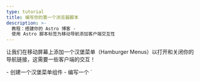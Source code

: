 ```yaml
---
type: tutorial
title: 编写你的第一个浏览器脚本
description: >-
  教程：搭建你的 Astro 博客 -
  使用 Astro 脚本标签为移动导航添加客户端交互性
---
```


让我们在移动屏幕上添加一个汉堡菜单（Hamburger Menus）以打开和关闭你的导航链接，这需要一些客户端的交互！

<PreCheck>
  - 创建一个汉堡菜单组件
  - 编写一个 `<script>` 使你的网站访问者可以打开和关闭导航菜单
  - 将你的 JavaScript 移动到 `.js` 文件中
</PreCheck>

## 搭建一个汉堡菜单组件

创建一个 `<Hamburger />` 组件，用于打开和关闭移动端菜单。

<Steps>
1. 在 `src/components/` 中创建一个名为 `Hamburger.astro` 的文件。

2. 将以下代码复制到你的组件中。这将表示你的三行「汉堡」菜单，在移动设备上打开和关闭导航链接菜单。（稍后你将把新的 CSS 样式添加到 `global.css` 中。）

    ```astro title="src/components/Hamburger.astro"
    --- 
    ---
    <div class="hamburger">
      <span class="line"></span>
      <span class="line"></span>
      <span class="line"></span>
    </div>
    ```

3. 将这个新的 `<Hamburger />` 组件放置在 `Header.astro` 的 `<Navigation />` 组件之前。

    <details>
    <summary>给我看看代码！</summary>

    ```astro title="src/components/Header.astro" ins={2,7}
    ---
    import Hamburger from './Hamburger.astro';
    import Navigation from './Navigation.astro';
    ---
    <header>
      <nav>
        <Hamburger />
        <Navigation />
      </nav>
    </header>
    ```
    </details>

4. 为你的 Hamburger 组件添加以下样式：

    ```css title="src/styles/global.css" ins={2-13, 56-58}
    /* 导航样式 */
    .hamburger {
      padding-right: 20px;
      cursor: pointer;
    }

    .hamburger .line {
      display: block;
      width: 40px;
      height: 5px;
      margin-bottom: 10px;
      background-color: #ff9776;
    }

    .nav-links {
      width: 100%;
      top: 5rem;
      left: 48px;
      background-color: #ff9776;
      display: none;
      margin: 0;
    }

    .nav-links a {
      display: block;
      text-align: center;
      padding: 10px 0;
      text-decoration: none;
      font-size: 1.2rem;
      font-weight: bold;
      text-transform: uppercase;
    }

    .nav-links a:hover, a:focus {
      background-color: #ff9776;
    }

    .expanded {
      display: unset;
    }

    @media screen and (min-width: 636px) {
      .nav-links {
        margin-left: 5em;
        display: block;
        position: static;
        width: auto;
        background: none;
      }

      .nav-links a {
        display: inline-block;
        padding: 15px 20px;
      }

      .hamburger {
        display: none;
      }
    }
    ```
</Steps>

## 编写你的第一个 script 标签

你的页眉还不具有**交互性**，因为它无法响应用户输入，比如点击汉堡菜单来显示或隐藏导航链接菜单。

添加一个 `<script>` 标签提供客户端 JavaScript，以「监听」用户事件并做出相应的响应。

<Steps>
1. 将以下 `<script>` 标签添加到 `index.astro`，就在结束的 `</body>` 标签之前。

    ```astro title="src/pages/index.astro" ins={2-6}
      <Footer />
      <script>
        document.querySelector('.hamburger').addEventListener('click', () => {
          document.querySelector('.nav-links').classList.toggle('expanded');
        });
      </script>
    </body>
    ```

2. 再次在各种尺寸下检查你的浏览器预览，并验证你是否在这个页面上拥有一个能够根据屏幕尺寸响应并对用户输入作出响应的正常运作的汉堡菜单。
</Steps>

### 导入一个 `.js` 文件

你可以将你的 JavaScript 直接写在每个页面上，也可以将你的 `<script>` 标签的内容移动到项目中自己的 `.js` 文件中。

<Steps>
1. 创建 `src/scripts/menu.js`（你将不得不创建一个新的 `/scripts/` 文件夹），并将你的 JavaScript 移动到其中。

    ```js title="src/scripts/menu.js"
    document.querySelector('.hamburger').addEventListener('click', () => {
      document.querySelector('.nav-links').classList.toggle('expanded');
    });
    ```

2. 用以下文件导入替换 `index.astro` 中的 `<script>` 标签的内容：

    ```astro title="src/pages/index.astro" ins={7} del={3-5}
      <Footer />
      <script>
        document.querySelector('.hamburger').addEventListener('click', () => {
          document.querySelector('.nav-links').classList.toggle('expanded');
        });

        import "../scripts/menu.js";
      </script>
    </body>
    ```

3. 再次在较小的尺寸下检查你的浏览器预览，验证汉堡菜单是否仍然可以打开和关闭导航链接菜单。

4. 在你的其他两个页面 `about.astro` 和 `blog.astro` 中添加相同的带有导入的 `<script>`，并验证每个页面上是否有一个响应式、交互式的页眉。

     ```astro title="src/pages/about.astro & src/pages/blog.astro" ins={2-4}
      <Footer />
      <script>
        import "../scripts/menu.js";
      </script>
    </body>
    ```
</Steps>

:::note[要点]
你之前使用了一些 JavaScript 来构建你网站的部分内容：

- 动态定义页面标题和标题
- 在关于页面上映射技能列表
- 有条件地显示 HTML 元素

这些命令都在构建时执行，为你的网站创建静态 HTML，然后代码被「丢弃」。

**`<script>` 标签中的 JavaScript 被发送到浏览器**，并可根据用户的交互（如刷新页面或切换输入）运行。
:::

<Box icon="question-mark">

### 测试你的知识

1. Astro 何时运行在组件的前置数据中编写的任何 JavaScript？
    <MultipleChoice>
      <Option>
        Astro 从不运行 JavaScript
      </Option>
      <Option isCorrect>
        在编译（Build）时
      </Option>
      <Option>
        当访问者点击按钮时
      </Option>
    </MultipleChoice>

2. 可选地，Astro 可以发送 JavaScript 到浏览器以实现：
    <MultipleChoice>
      <Option>
        用户点击页面链接
      </Option>
      <Option>
        更快的加载时间
      </Option>
      <Option isCorrect>
        客户端交互
      </Option>
    </MultipleChoice>

3. 当编写或导入到组件的 `<script>` 标签中时，客户端 JavaScript 将被发送到用户的浏览器中：
    <MultipleChoice>
      <Option isCorrect>
        在 `<script>` 标签中
      </Option>
      <Option>
        在 `.astro` 文件的代码块内
      </Option>
      <Option>
        在 `global.css` 中
      </Option>
    </MultipleChoice>

</Box>

<Box icon="check-list">

## 任务清单

<Checklist>
- [ ] 我可以使用 `<script>` 标签在客户端添加交互性的 JavaScript。
- [ ] 我可以将 `.js` 文件导入到 `<script>` 标签中。
</Checklist>

</Box>

### 相关资源

[Astro 中的客户端脚本](/zh-cn/guides/client-side-scripts/)
